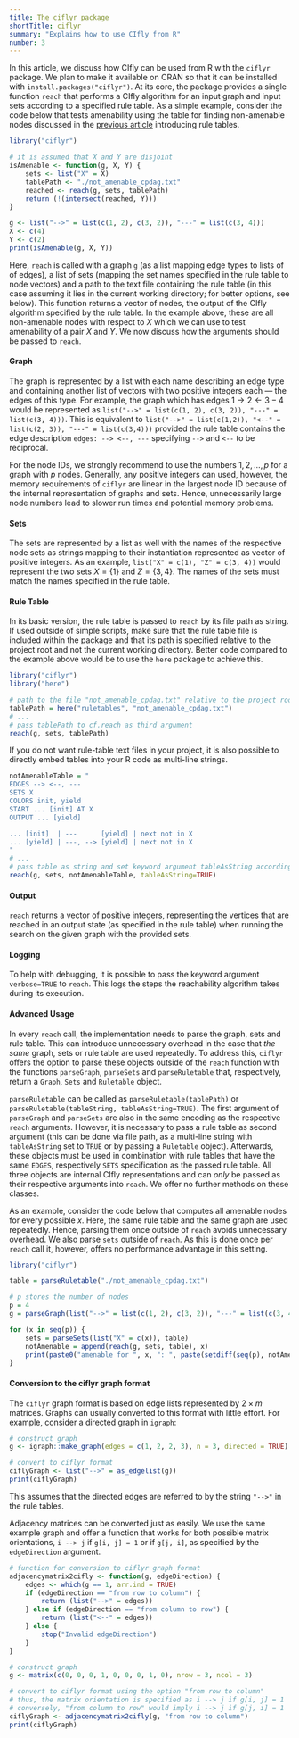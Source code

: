 ```yaml
---
title: The ciflyr package
shortTitle: ciflyr
summary: "Explains how to use CIfly from R"
number: 3
---
```


In this article, we discuss how CIfly can be used from R with the ```ciflyr``` package. We plan to make it available on CRAN so that it can be installed with ```install.packages("ciflyr")```. At its core, the package provides a single function ```reach``` that performs a CIfly algorithm for an input graph and input sets according to a specified rule table. As a simple example, consider the code below that tests amenability using the table for finding non-amenable nodes discussed in the [previous article](/docs/ruletables/) introducing rule tables. 

```r
library("ciflyr")

# it is assumed that X and Y are disjoint
isAmenable <- function(g, X, Y) {
    sets <- list("X" = X)
    tablePath <- "./not_amenable_cpdag.txt"
    reached <- reach(g, sets, tablePath)
    return (!(intersect(reached, Y)))
}

g <- list("-->" = list(c(1, 2), c(3, 2)), "---" = list(c(3, 4)))
X <- c(4)
Y <- c(2)
print(isAmenable(g, X, Y))
```

Here, ```reach``` is called with a graph ```g``` (as a list mapping edge types to lists of of edges), a list of sets (mapping the set names specified in the rule table to node vectors) and a path to the text file containing the rule table (in this case assuming it lies in the current working directory; for better options, see below). This function returns a vector of nodes, the output of the CIfly algorithm specified by the rule table. In the example above, these are all non-amenable nodes with respect to $X$ which we can use to test amenability of a pair $X$ and $Y$. We now discuss how the arguments should be passed to ```reach```.

#### Graph
The graph is represented by a list with each name describing an edge type and containing another list of vectors with two positive integers each — the edges of this type. For example, the graph which has edges $1 \rightarrow 2 \leftarrow 3 - 4$ would be represented as ```list("-->" = list(c(1, 2), c(3, 2)), "---" = list(c(3, 4)))```. This is equivalent to ```list("-->" = list(c(1,2)), "<--" = list(c(2, 3)), "---" = list(c(3,4)))``` provided the rule table contains the edge description ```edges: --> <--, ---``` specifying ```-->``` and ```<--``` to be reciprocal. 

For the node IDs, we strongly recommend to use the numbers $1, 2, \dots, p$ for a graph with $p$ nodes. Generally, any positive integers can used, however, the memory requirements of ```ciflyr``` are linear in the largest node ID because of the internal representation of graphs and sets. Hence, unnecessarily large node numbers lead to slower run times and potential memory problems. 

#### Sets
The sets are represented by a list as well with the names of the respective node sets as strings mapping to their instantiation represented as vector of positive integers. As an example, ```list("X" = c(1), "Z" = c(3, 4))``` would represent the two sets $X = \{1\}$ and $Z = \{3, 4\}$. The names of the sets must match the names specified in the rule table. 

#### Rule Table
In its basic version, the rule table is passed to ```reach``` by its file path as string. If used outside of simple scripts, make sure that the rule table file is included within the package and that its path is specified relative to the project root and not the current working directory. Better code compared to the example above would be to use the ```here``` package to achieve this.

```r
library("ciflyr")
library("here")

# path to the file "not_amenable_cpdag.txt" relative to the project root
tablePath = here("ruletables", "not_amenable_cpdag.txt")
# ...
# pass tablePath to cf.reach as third argument
reach(g, sets, tablePath)
```

If you do not want rule-table text files in your project, it is also possible to directly embed tables into your R code as multi-line strings.

```r
notAmenableTable = "
EDGES --> <--, ---
SETS X
COLORS init, yield
START ... [init] AT X
OUTPUT ... [yield]

... [init]  | ---      [yield] | next not in X
... [yield] | ---, --> [yield] | next not in X
"
# ...
# pass table as string and set keyword argument tableAsString accordingly
reach(g, sets, notAmenableTable, tableAsString=TRUE)
```

#### Output
```reach``` returns a vector of positive integers, representing the vertices that are reached in an output state (as specified in the rule table) when running the search on the given graph with the provided sets. 

#### Logging
To help with debugging, it is possible to pass the keyword argument ```verbose=TRUE``` to ```reach```. This logs the steps the reachability algorithm takes during its execution. 

#### Advanced Usage
In every ```reach``` call, the implementation needs to parse the graph, sets and rule table. This can introduce unnecessary overhead in the case that *the same* graph, sets or rule table are used repeatedly. To address this, ```ciflyr``` offers the option to parse these objects outside of the ```reach``` function with the functions ```parseGraph```, ```parseSets``` and ```parseRuletable``` that, respectively, return a ```Graph```, ```Sets``` and ```Ruletable``` object. 

```parseRuletable``` can be called as ```parseRuletable(tablePath)``` or ```parseRuletable(tableString, tableAsString=TRUE)```. The first argument of ```parseGraph``` and ```parseSets``` are also in the same encoding as the respective ```reach``` arguments. However, it is necessary to pass a rule table as second argument (this can be done via file path, as a multi-line string with ```tableAsString``` set to ```TRUE``` or by passing a ```Ruletable``` object). Afterwards, these objects must be used in combination with rule tables that have the same ```EDGES```, respectively ```SETS``` specification as the passed rule table. All three objects are internal CIfly representations and can *only* be passed as their respective arguments into ```reach```. We offer no further methods on these classes. 

As an example, consider the code below that computes all amenable nodes for every possible $x$. Here, the same rule table and the same graph are used repeatedly. Hence, parsing them once outside of ```reach``` avoids unnecessary overhead. We also parse ```sets``` outside of ```reach```. As this is done once per ```reach``` call it, however, offers no performance advantage in this setting. 

```r
library("ciflyr")

table = parseRuletable("./not_amenable_cpdag.txt")

# p stores the number of nodes
p = 4
g = parseGraph(list("-->" = list(c(1, 2), c(3, 2)), "---" = list(c(3, 4))), table)

for (x in seq(p)) {
    sets = parseSets(list("X" = c(x)), table)
    notAmenable = append(reach(g, sets, table), x)
    print(paste0("amenable for ", x, ": ", paste(setdiff(seq(p), notAmenable), collapse = ", ")))
}
```

#### Conversion to the ciflyr graph format
The ```ciflyr``` graph format is based on edge lists represented by $2 \times m$ matrices. Graphs can usually converted to this format with little effort. For example, consider a directed graph in ```igraph```:
```r
# construct graph
g <- igraph::make_graph(edges = c(1, 2, 2, 3), n = 3, directed = TRUE)

# convert to ciflyr format
ciflyGraph <- list("-->" = as_edgelist(g))
print(ciflyGraph)
```

This assumes that the directed edges are referred to by the string `"-->"` in the rule tables.

Adjacency matrices can be converted just as easily. We use the same example graph and offer a function that works for both possible matrix orientations, ```i --> j``` if ```g[i, j] = 1``` or if ```g[j, i]```, as specified by the ```edgeDirection``` argument.
```r
# function for conversion to ciflyr graph format
adjacencymatrix2cifly <- function(g, edgeDirection) {
    edges <- which(g == 1, arr.ind = TRUE)
    if (edgeDirection == "from row to column") {
        return (list("-->" = edges))
    } else if (edgeDirection == "from column to row") {
        return (list("<--" = edges))
    } else {
        stop("Invalid edgeDirection")
    }
}

# construct graph
g <- matrix(c(0, 0, 0, 1, 0, 0, 0, 1, 0), nrow = 3, ncol = 3)

# convert to ciflyr format using the option "from row to column"
# thus, the matrix orientation is specified as i --> j if g[i, j] = 1
# conversely, "from column to row" would imply i --> j if g[j, i] = 1
ciflyGraph <- adjacencymatrix2cifly(g, "from row to column")
print(ciflyGraph)
```
